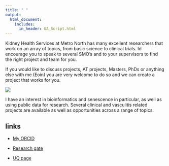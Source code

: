 ```yaml
---
title: " "
output:
  html_document:
    includes:
      in_header: GA_Script.html
---
```



Kidney Health Services at Metro North has many excellent researchers that work on an array of topics, from basic science to clinical trials. Id encourage you to speak to several SMO's and to your supervisors to find the right project and team for you.

If you would like to discuss projects, AT projects, Masters, PhDs or anything else with me (Eoin) you are very welcome to do so and we can create a project that works for you. 

![](images/eos research themes.png)


I have an interest in bioinformatics and senescence in particular, as well as using public data for research. Several clinical and vasculitis related projects are available as well as opportunities across a range of topics. 

## links

-   [My ORCID](https://orcid.org/0000-0002-7709-6595)

-   [Research gate](https://www.researchgate.net/profile/Eoin-Osullivan-8)

-   [UQ page](https://about.uq.edu.au/experts/45896)



